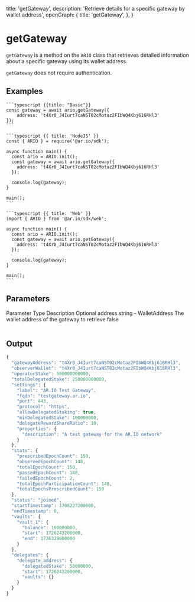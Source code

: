 
  title: 'getGateway',
  description: 'Retrieve details for a specific gateway by wallet address',
  openGraph: {
    title: 'getGateway',
  },
}

# getGateway

`getGateway` is a method on the `ARIO` class that retrieves detailed information about a specific gateway using its wallet address.

`getGateway` does not require authentication.

## Examples

<CodeGroup title="getGateway">

    ```typescript {{title: "Basic"}}
    const gateway = await ario.getGateway({
        address: 't4Xr0_J4Iurt7caNST02cMotaz2FIbWQ4Kbj616RHl3'
    });
    ```

    ```typescript {{ title: 'NodeJS' }}
    const { ARIO } = require('@ar.io/sdk');

    async function main() {
      const ario = ARIO.init();
      const gateway = await ario.getGateway({
        address: 't4Xr0_J4Iurt7caNST02cMotaz2FIbWQ4Kbj616RHl3'
      });

      console.log(gateway);
    }

    main();
    ```

    ```typescript {{ title: 'Web' }}
    import { ARIO } from '@ar.io/sdk/web';

    async function main() {
      const ario = ARIO.init();
      const gateway = await ario.getGateway({
        address: 't4Xr0_J4Iurt7caNST02cMotaz2FIbWQ4Kbj616RHl3'
      });

      console.log(gateway);
    }

    main();
    ```

</CodeGroup>

## Parameters

<Table>
  <Table.Head>
    <Table.Row>
      <Table.Header>Parameter</Table.Header>
      <Table.Header>Type</Table.Header>
      <Table.Header>Description</Table.Header>
      <Table.Header>Optional</Table.Header>
    </Table.Row>
  </Table.Head>
  <Table.Body>
    <Table.Row>
      <Table.Cell className="font-semibold">address</Table.Cell>
      <Table.Cell>string - WalletAddress</Table.Cell>
      <Table.Cell>The wallet address of the gateway to retrieve</Table.Cell>
      <Table.Cell>false</Table.Cell>
    </Table.Row>
  </Table.Body>
</Table>

## Output

```js
{
  "gatewayAddress": "t4Xr0_J4Iurt7caNST02cMotaz2FIbWQ4Kbj616RHl3",
  "observerWallet": "t4Xr0_J4Iurt7caNST02cMotaz2FIbWQ4Kbj616RHl3",
  "operatorStake": 500000000000,
  "totalDelegatedStake": 250000000000,
  "settings": {
    "label": "AR.IO Test Gateway",
    "fqdn": "testgateway.ar.io",
    "port": 443,
    "protocol": "https",
    "allowDelegatedStaking": true,
    "minDelegatedStake": 100000000,
    "delegateRewardShareRatio": 10,
    "properties": {
      "description": "A test gateway for the AR.IO network"
    }
  },
  "stats": {
    "prescribedEpochCount": 150,
    "observedEpochCount": 148,
    "totalEpochCount": 150,
    "passedEpochCount": 148,
    "failedEpochCount": 2,
    "totalEpochParticipationCount": 148,
    "totalEpochsPrescribedCount": 150
  },
  "status": "joined",
  "startTimestamp": 1706227200000,
  "endTimestamp": 0,
  "vaults": {
    "vault_1": {
      "balance": 100000000,
      "start": 1726243200000,
      "end": 1726329600000
    }
  },
  "delegates": {
    "delegate_address": {
      "delegatedStake": 50000000,
      "start": 1726243200000,
      "vaults": {}
    }
  }
}
```
